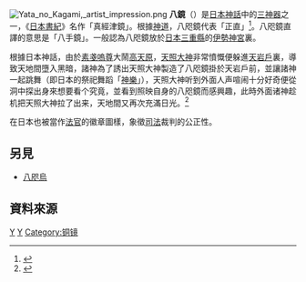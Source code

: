 [[File:Yata_no_Kagami,_artist_impression.png|thumb]]
'''八{{ruby-py|咫|-{zh-cn:zhǐ;zh-tw:ㄓˇ}-}}鏡'''（{{jpn|j = 八咫鏡|hg = やた の かがみ|rm = Yata no Kagami|kyu = |hgt = }}）是[[日本神話|日本神話]]中的[[三神器|三神器]]之一，《[[日本書紀|日本書紀]]》名作「真經津鏡」。根據[[神道|神道]]，八咫鏡代表「正直」<ref>{{Cite web |url=http://www.isejingu.or.jp/chinese/myth/myth4.htm |title=伊勢神宮（八咫鏡） |accessdate=2009-06-08 |archive-date=2012-08-04 |archive-url=https://archive.is/20120804031526/http://www.isejingu.or.jp/chinese/myth/myth4.htm |dead-url=no }}</ref>。八咫鏡直譯的意思是「八手鏡」。一般認為八咫鏡放於[[日本|日本]][[三重縣|三重縣]]的[[伊勢神宮|伊勢神宮]]裏。

根據日本神話，由於[[素戔嗚尊|素戔嗚尊]]大鬧[[高天原|高天原]]，[[天照大神|天照大神]]非常憤慨便躲進[[天岩戶|天岩戶]]裏，導致天地間墮入黑暗，諸神為了誘出天照大神製造了八咫鏡掛於天岩戶前，並讓諸神一起跳舞（即日本的祭祀舞蹈「[[神樂_(音樂)|神樂]]」），天照大神听到外面人声喧闹十分好奇便從洞中探出身來想要看个究竟，並看到照映自身的八咫鏡而感興趣，此時外面诸神趁机把天照大神拉了出来，天地間又再次充滿日光。<ref>{{Cite web |url=http://www.isejingu.or.jp/chinese/myth/myth2.htm |title=伊勢神宮（天照大神） |accessdate=2009-06-08 |archive-date=2010-09-29 |archive-url=https://web.archive.org/web/20100929021052/http://www.isejingu.or.jp/chinese/myth/myth2.htm |dead-url=yes }}</ref>

在日本也被當作[[法官|法官]]的徽章圖樣，象徵[[司法|司法]]裁判的公正性。

==另見==
*[[八咫烏|八咫烏]]

==資料來源==	
{{reflist}}

{{Portal|神道|Shinto torii icon vermillion.svg}}
{{wikisource}}

{{天皇項目}}

[[Category:日本神話|Y]]
[[Category:三神器|Y]]
[[Category:铜镜|Category:铜镜]]